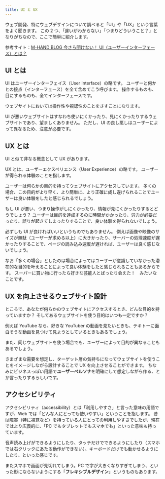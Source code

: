 ```yaml
---
title: UI と UX
---
```


ウェブ開発、特にウェブデザインについて調べると「UI」や「UX」という言葉をよく聞きます。
この 2 つ、「違いがわからない」「つまりどういうこと？」となりがちなので、ここで簡単に紹介します。

参考サイト：[M-HAND BLOG 今さら聞けない！ UI（ユーザーインターフェース）とは？](https://www.m-hand.co.jp/design/7161/)

## UI とは

UI はユーザーインターフェイス（User Interface）の略です。
ユーザーと何かとの接点（インターフェース）を全て含めてこう呼びます。
操作するものも、目にするものも、全てインターフェースです。

ウェブサイトにおいては操作性や視認性のことをさすことになります。

UI が悪いウェブサイトはすなわち使いにくかったり、見にくかったりするウェブサイトであり、望ましくありません。
ただし、UI の良し悪しはユーザーによって異なるため、注意が必要です。

## UX とは

UI と似て非なる概念として UX があります。

UX とは、ユーザーエクスペリエンス（User Experience）の略です。
ユーザーが得られる体験のことを指します。

ユーザーは何らかの目的を持ってウェブサイトにアクセスしています。
多くの場合、この目的がより早く、より簡単に、より正確に成し遂げられることでユーザーは良い体験をしたと感じられるでしょう。

もし UI が悪い、つまり操作がしにくかったり、情報が見にくかったりするとどうでしょう？
ユーザーは目的を達成するのに時間がかかったり、労力が必要だったり、誤りが起きてしまったりすることで、良い体験を得られないでしょう。

必ずしも UI が良ければいいというものでもありません。
例えば画像や映像のサイズが無駄（ユーザーが求める以上）に大きかったり、サーバーの処理速度が遅かったりすることで、ページの読み込み速度が遅ければ、ユーザーは良く感じないでしょう。

なお「多くの場合」としたのは場合によってはユーザーが意識していなかった潜在的な目的を叶えることによって良い体験をしたと感じられることもあるからです。
スーパーに買い物に行ったら好きな芸能人とばったり会えた！　みたいなことです。

## UX を向上させるウェブサイト設計

ところで、あなたが何らかのウェブサイトにアクセスするとき、どんな目的を持っていますか？
そしてあるウェブサイトを使う目的はいつも一定ですか？

例えば YouTube なら、好きな YouTuber の動画を見たいときも、テキトーに面白そうな動画を見つけて見ようとしているときもあるでしょう。

また、同じウェブサイトを使う場合でも、ユーザーによって目的が異なることもあるでしょう。

さまざまな需要を想定し、ターゲット層の気持ちになってウェブサイトを使うことをイメージしながら設計することで UX を向上させることができます。
ちなみにビジネスっぽい用語で**ユーザーペルソナ**を明確にして想定しながら作る、とか言ったりするらしいです。

## アクセシビリティ

アクセシビリティ（accessibility）とは「利用しやすさ」と言った意味の用語ですが、Web では「どんな人にとっても使いやすい」ということを指します。
昔は障害（特に視覚など）を持っている人にとっての利用しやすさでしたが、現在ではより広義的に、「PC でもタブレットでもスマホでも」といった意味も持っています。

音声読み上げができるようにしたり、タッチだけでできるようにしたり（スマホでは右クリックにあたる動作ができない）、キーボードだけでも動かせるようにしたり、といった感じです。

またスマホで画面が見切れてしまう。PC で字が大きくなりすぎてしまう、といった形にならないようにする「**フレキシブルデザイン**」というものもあります。
